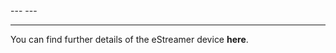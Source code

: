 <Tabs>
  <TabItem value="protocol" label="Protocol Settings" default>
  ---
  </TabItem>
  <TabItem value="advanced" label="Advanced Configuration" default>
  ---
  </TabItem>
</Tabs>

---

You can find further details of the eStreamer device <Topic id="devices-estreamer">**here**</Topic>.
